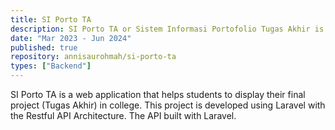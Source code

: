 ```yaml
---
title: SI Porto TA
description: SI Porto TA or Sistem Informasi Portofolio Tugas Akhir is a web application that display final project in Software Engineering Technology major
date: "Mar 2023 - Jun 2024"
published: true
repository: annisaurohmah/si-porto-ta
types: ["Backend"]
---
```


SI Porto TA is a web application that helps students to display their final project (Tugas Akhir) in college. This project is developed using Laravel with the Restful API Architecture. The API built with Laravel.